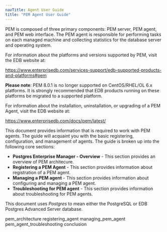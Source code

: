 ```yaml
---
navTitle: Agent User Guide
title: "PEM Agent User Guide"
---
```


PEM is composed of three primary components: PEM server, PEM agent, and PEM web interface. The PEM agent is responsible for performing tasks on each managed machine and collecting statistics for the database server and operating system.

For information about the platforms and versions supported by PEM, visit the EDB website at:

<https://www.enterprisedb.com/services-support/edb-supported-products-and-platforms#pem>

**Please note**: PEM 8.0.1 is no longer supported on CentOS/RHEL/OL 6.x platforms. It is strongly recommended that EDB products running on these platforms be migrated to a supported platform.

For information about the installation, uninstallation, or upgrading of a PEM Agent, visit the EDB website at:

<https://www.enterprisedb.com/docs/pem/latest/>

This document provides information that is required to work with PEM agents. The guide will acquaint you with the basic registering, configuration, and management of agents. The guide is broken up into the following core sections:

-   **Postgres Enterprise Manager - Overview** - This section provides an overview of PEM architecure.
-   **Registering a PEM Agent** - This section provides information about registration of a PEM agent.
-   **Managing a PEM agent** - This section provides information about configuring and managing a PEM agent.
-   **Troubleshooting for PEM agent** - This section provides information about troubleshooting for PEM agents.

This document uses *Postgres* to mean either the PostgreSQL or EDB Postgres Advanced Server database.

<div class="toctree" maxdepth="3">

pem_architecture registering_agent managing_pem_agent pem_agent_troubleshooting conclusion

</div>
